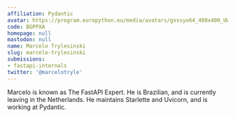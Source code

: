 ```yaml
---
affiliation: Pydantic
avatar: https://program.europython.eu/media/avatars/gxssyo64_400x400_UWBnBAf.jpg
code: BGPPXA
homepage: null
mastodon: null
name: Marcelo Trylesinski
slug: marcelo-trylesinski
submissions:
- fastapi-internals
twitter: '@marcelotryle'
---
```


Marcelo is known as The FastAPI Expert. He is Brazilian, and is currently leaving in the Netherlands.
He maintains Starlette and Uvicorn, and is working at Pydantic.
